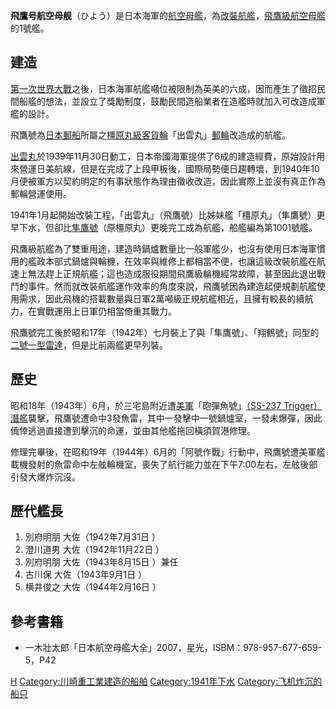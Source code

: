 {{No footnotes|time=2019-05-23T18:17:55+00:00}}
{{Refimprove|time=2019-05-23T18:17:55+00:00}}
{{軍艦模板
|名稱=飛鷹  [[File:Naval_Ensign_of_Japan.svg|42px]] <br /><small>ひよう</small>
|名稱2=
|圖片=[[File:Japanese_aircraft_carrier_Hiyo.jpg|280px]]
|照片說明= 
|圖片2=
|照片說明2=
|艦種= [[郵輪|郵輪]]→[[航空母艦|航空母艦]]
|艦級= [[飛鷹級航空母艦|飛鷹級航空母艦]]
|製造= [[川崎重工業|川崎重工業]][[川崎重工業神戸造船場|神戸造船場]]
|下訂= 
|動工= 1939年11月30日
|下水= 1941年6月24日
|服役= 1942年7月31日
|退役= 1945年11月10日
|結局= 1944年6月20日被擊沉
|除籍= 1945年1月10日
|狀態=  
|排水= 
|標準= 24,140 噸
|滿載= 27,500 噸
|長度= 219.32 米
|闊度= 26.7 米
|吃水= 8.15 米
|極速= 25.5 節
|燃料= 4,100噸重油
|鍋爐= 6具川崎{{Link-en|拉蒙德式強制循環鍋爐|LaMont boiler}}
|引擎= 2具川崎全減速齒輪型蒸氣渦輪引擎，雙軸推進
|出力= 56,250 匹馬力
|續航= 12,251海浬/18節
|乘員= 士官兵1,330名
|裝甲= 水線帶52mm
|飛行= 210.3公尺 x 27.3公尺
|艦載機= 艦戰12+3機、艦爆18+2機、艦攻18+5機 合計48+10機
|裝備=雙連裝[[八九式127公釐高射炮|八九式127公釐高射炮]]6座、25mm3連裝機槍8座
}}
'''飛鷹号航空母舰'''（ひよう）是日本海軍的[[航空母艦|航空母艦]]，為[[改裝航艦|改裝航艦]]，[[飛鷹級航空母艦|飛鷹級航空母艦]]的1號艦。

==建造==
[[第一次世界大戰|第一次世界大戰]]之後，日本海軍航艦噸位被限制為英美的六成，因而產生了徵招民間船艦的想法，並設立了獎勵制度，鼓勵民間造船業者在造艦時就加入可改造成軍艦的設計。

飛鷹號為[[日本郵船|日本郵船]]所屬之[[橿原丸級客貨輪|橿原丸級客貨輪]]「出雲丸」[[郵輪|郵輪]]改造成的航艦。

[[出雲丸|出雲丸]]於1939年11月30日動工，日本帝國海軍提供了6成的建造經費，原始設計用來營運日美航線，但是在完成了上段甲板後，國際局勢便日趨轉壞，到1940年10月便被軍方以契約明定的有事狀態作為理由徵收改造，因此實際上並沒有真正作為郵輪營運使用。

1941年1月起開始改裝工程，「出雲丸」（飛鷹號）比姊妹艦「橿原丸」（隼鷹號）更早下水，但卻比[[隼鷹號航空母艦|隼鷹號]]（原橿原丸）更晚完工成為航艦，船艦編為第1001號艦。

飛鷹級航艦為了雙重用途，建造時鍋爐數量比一般軍艦少，也沒有使用日本海軍慣用的艦政本部式鍋爐與輪機，在效率與維修上都相當不便，也讓這級改裝航艦在航速上無法趕上正規航艦；這也造成服役期間飛鷹級輪機經常故障，甚至因此退出戰鬥的事件。然而就改裝航艦運作效率的角度來說，飛鷹號因為建造起便規劃航艦使用需求，因此飛機的搭載數量與日軍2萬噸級正規航艦相近，且擁有較長的續航力，在實戰運用上日軍仍相當倚重其戰力。

飛鷹號完工後於昭和17年（1942年）七月裝上了與「隼鷹號」、「翔鶴號」同型的[[二號一型雷達|二號一型雷達]]，但是比前兩艦更早列裝。

==歷史==
昭和18年（1943年）6月，於三宅島附近遭[[美軍|美軍]]「砲彈魚號」[[（SS-237_Trigger）|（SS-237 Trigger）]][[潛艦|潛艦]]襲擊，飛鷹號遭命中3發魚雷，其中一發擊中一號鍋爐室，一發未爆彈，因此僥倖逃過直接遭到擊沉的命運，並由其他艦拖回橫須賀港修理。

修理完畢後，在昭和19年（1944年）6月的「阿號作戰」行動中，飛鷹號遭美軍艦載機發射的魚雷命中左舷輪機室，喪失了航行能力並在下午7:00左右，左舷後部引發大爆炸沉沒。

==歷代艦長==
#別府明朋 大佐（1942年7月31日 ） 
#澄川道男 大佐（1942年11月22日 ） 
#別府明朋 大佐（1943年8月15日 ）兼任 
#古川保 大佐（1943年9月1日 ） 
#横井俊之 大佐（1944年2月16日 ）
==參考書籍==

* 一木壯太郎「日本航空母艦大全」2007，星光，ISBM：978-957-677-659-5，P42

{{日本航空母艦}}
{{日本戰艦}}

[[Category:日本航空母艦|H]]
[[Category:川崎重工業建造的船舶|Category:川崎重工業建造的船舶]]
[[Category:1941年下水|Category:1941年下水]]
[[Category:飞机炸沉的船只|Category:飞机炸沉的船只]]